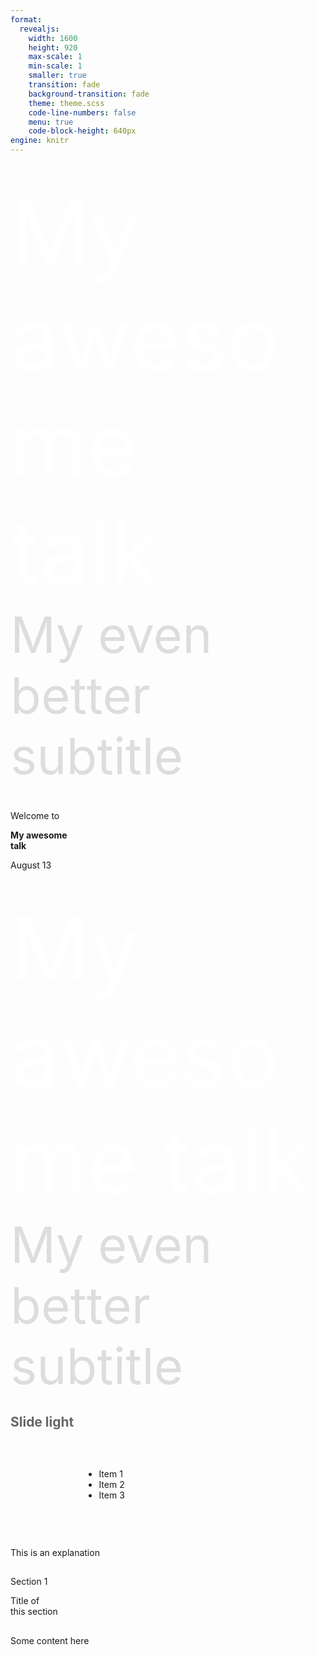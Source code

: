 ```yaml
---
format: 
  revealjs:
    width: 1600
    height: 920
    max-scale: 1
    min-scale: 1
    smaller: true
    transition: fade
    background-transition: fade
    theme: theme.scss
    code-line-numbers: false
    menu: true
    code-block-height: 640px
engine: knitr
---
```


# {background-image="assets/background/title-slide.png" background-size="1700px" background-color="#3D6E74"}

[My awesome <br/>talk]{style="color:#fff;font-size:140px;"}
<br/>
[My even <br/> better subtitle]{style="color:#ddd;font-size:80px;"}


# {background-image="assets/background/title-slide-light.png" background-size="1700px" background-color="white"}

::: {.content-slide-thin}
Welcome to
:::

::: {.content-slide}
**My awesome<br/>talk**
:::

::: {.content-slide-thin}
August 13
:::

# {background-image="assets/background/title-slide-dark.png" background-size="1700px" background-color="#3D6E74"}

[My awesome talk]{style="color:#fff;font-size:140px;"}
<br/>
[My even <br/> better subtitle]{style="color:#ddd;font-size:80px;"}


## [Slide light]{style="color:#666;"} {background-image="assets/background/slide-light.png" background-size="1700px" background-color="white"}

<br/>

:::{.columns}
::: {.column width="20%"}
:::

::: {.column width="80%"}
::: custom
- Item 1
- Item 2
- Item 3
:::
:::
:::

## {background-image="assets/background/boxed-light.png" background-size="1700px" background-color="white"}

<br/>

:::{.custom2}
This is an explanation

:::


## {background-image="assets/background/content-slide.png" background-size="1710px" background-color="#2a7070"}

:::{.content-slide-title}
Section 1
:::

:::{.content-slide}
Title of <br/> this section
:::

## {background-image="assets/background/boxed-green.png" background-size="1700px" background-color="#799857"}

:::{.dark-slide}
Some content here
:::

## {background-image="assets/background/thank-you.png" background-size="1700px" background-color="#2a7070"}

